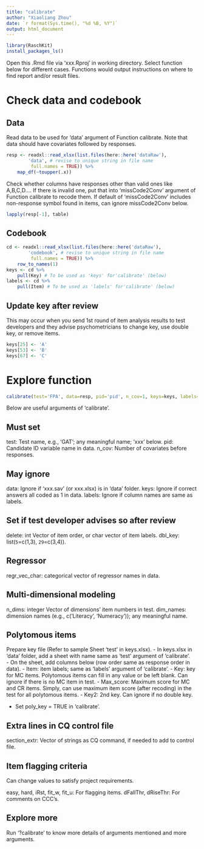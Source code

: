 ```yaml
---
title: "calibrate"
author: "Xiaoliang Zhou"
date: `r format(Sys.time(), "%d %B, %Y")`
output: html_document
---
```


```r
library(RaschKit)
install_packages_ls()
```

Open this .Rmd file via 'xxx.Rproj' in working directory.
Select function below for different cases. Functions would output instructions 
on where to find report and/or result files.

# Check data and codebook

## Data

Read data to be used for 'data' argument of Function calibrate.
Note that data should have covariates followed by responses.

```r
resp <- readxl::read_xlsx(list.files(here::here('dataRaw'), 
        'data', # revise to unique string in file name
         full.names = TRUE)) %>% 
    map_df(~toupper(.x))
```

Check whether columns have responses other than valid ones like A,B,C,D....
If there is invalid one, put that into 'missCode2Conv' argument of Function 
calibrate to recode them. If default of 'missCode2Conv' includes non-response 
symbol found in items, can ignore missCode2Conv below.

```r
lapply(resp[-1], table)
```

## Codebook

```r
cd <- readxl::read_xlsx(list.files(here::here('dataRaw'), 
        'codebook', # revise to unique string in file name
         full.names = TRUE)) %>% 
    row_to_names(1) 
keys <- cd %>% 
    pull(Key) # To be used as 'keys' for'calibrate' (below)
labels <- cd %>% 
    pull(Item) # To be used as 'labels' for'calibrate' (below)
```

## Update key after review

This may occur when you send 1st round of item analysis results to test developers
and they advise psychometricians to change key, use double key, or remove items.

```r
keys[25] <- 'A' 
keys[53] <- 'B'
keys[67] <- 'C'
```

# Explore function

```r
calibrate(test='FPA', data=resp, pid='pid', n_cov=1, keys=keys, labels=labels)
```

Below are useful arguments of 'calibrate'. 

## Must set 

test: Test name, e.g., 'GAT'; any meaningful name; 'xxx' below.
pid: Candidate ID variable name in data.
n_cov: Number of covariates before responses.

## May ignore

data: Ignore if 'xxx.sav' (or xxx.xlsx) is in 'data' folder.
keys: Ignore if correct answers all coded as 1 in data.
labels: Ignore if column names are same as labels.

## Set if test developer advises so after review

delete: int Vector of item order, or char vector of item labels.
dbl_key: list(`5`=c(1,3), `29`=c(3,4)).

## Regressor

regr_vec_char: categorical vector of regressor names in data.

## Multi-dimensional modeling

n_dims: integer Vector of dimensions' item numbers in test.
dim_names: dimension names (e.g., c('Literacy', 'Numeracy')); any meaningful name.

## Polytomous items

Prepare key file (Refer to sample Sheet 'test' in keys.xlsx).
- In keys.xlsx in 'data' folder, add a sheet with name same as 'test' 
  argument of 'calibrate'.  
- On the sheet, add columns below (row order same as response order in data).
  - Item: item labels; same as 'labels' argument of 'calibrate'.
  - Key: key for MC items. Polytomous items can fill in any value or be left blank.
    Can ignore if there is no MC item in test.
  - Max_score: Maximum score for MC and CR items. Simply, can use maximum item score 
    (after recoding) in the test for all polytomous items.
  - Key2: 2nd key. Can ignore if no double key.

- Set poly_key = TRUE in 'calibrate'.

## Extra lines in CQ control file

section_extr: Vector of strings as CQ command, if needed to add to control file.

## Item flagging criteria

Can change values to satisfy project requirements.

easy, hard, iRst, fit_w, fit_u: For flagging items.
dFallThr, dRiseThr: For comments on CCC's.

## Explore more

Run '?calibrate' to know more details of arguments mentioned and more arguments.
